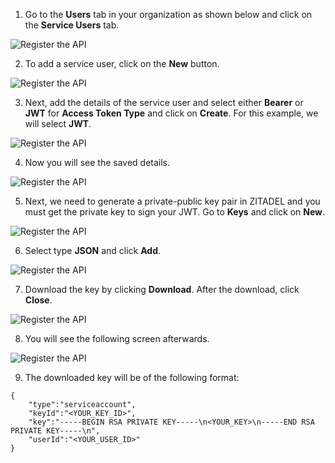
1. Go to the **Users** tab in your organization as shown below and click on the **Service Users** tab.

![Register the API](/img/examples/secure-api/service-user-jwt/1.png)

2. To add a service user, click on the **New** button.

![Register the API](/img/examples/secure-api/service-user-jwt/2.png)


3. Next, add the details of the service user and select either **Bearer** or **JWT** for **Access Token Type** and click on **Create**. For this example, we will select **JWT**.

![Register the API](/img/examples/secure-api/service-user-jwt/3.png)


4. Now you will see the saved details.

![Register the API](/img/examples/secure-api/service-user-jwt/4.png)


5. Next,  we need to generate a private-public key pair in ZITADEL and you must get the private key to sign your JWT.  Go to **Keys** and click on **New**.

![Register the API](/img/examples/secure-api/service-user-jwt/5.png)


6. Select type **JSON** and click **Add**.

![Register the API](/img/examples/secure-api/service-user-jwt/6.png)

7. Download the key by clicking **Download**. After the download, click **Close**.

![Register the API](/img/examples/secure-api/service-user-jwt/7.png)


8. You will see the following screen afterwards.

![Register the API](/img/examples/secure-api/service-user-jwt/8.png)


9. The downloaded key will be of the following format:

```
{
    "type":"serviceaccount",
    "keyId":"<YOUR_KEY_ID>",
    "key":"-----BEGIN RSA PRIVATE KEY-----\n<YOUR_KEY>\n-----END RSA PRIVATE KEY-----\n",
    "userId":"<YOUR_USER_ID>"
}
```